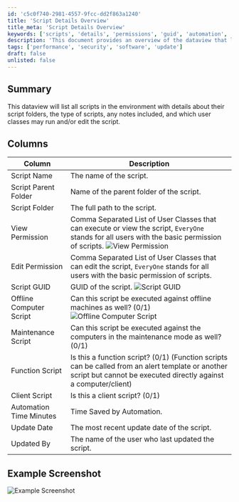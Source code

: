 ```yaml
---
id: 'c5c0f740-2981-4557-9fcc-dd2f863a1240'
title: 'Script Details Overview'
title_meta: 'Script Details Overview'
keywords: ['scripts', 'details', 'permissions', 'guid', 'automation', 'maintenance', 'function', 'client', 'update']
description: 'This document provides an overview of the dataview that lists all scripts in the environment, detailing their script folders, types, permissions, and other relevant attributes. It includes a summary of the columns available, such as script name, folder paths, permissions for viewing and editing, and additional script characteristics.'
tags: ['performance', 'security', 'software', 'update']
draft: false
unlisted: false
---
```

## Summary

This dataview will list all scripts in the environment with details about their script folders, the type of scripts, any notes included, and which user classes may run and/or edit the script.

## Columns

| Column                       | Description                                                                                                                                                                                                                  |
|------------------------------|------------------------------------------------------------------------------------------------------------------------------------------------------------------------------------------------------------------------------|
| Script Name                  | The name of the script.                                                                                                                                                                                                    |
| Script Parent Folder         | Name of the parent folder of the script.                                                                                                                                                                                  |
| Script Folder                | The full path to the script.                                                                                                                                                                                               |
| View Permission               | Comma Separated List of User Classes that can execute or view the script, `EveryOne` stands for all users with the basic permission of scripts. ![View Permission](../../../static/img/Script-List/image_1.png)                 |
| Edit Permission               | Comma Separated List of User Classes that can edit the script, `EveryOne` stands for all users with the basic permission of scripts.                                                                                      |
| Script GUID                  | GUID of the script. ![Script GUID](../../../static/img/Script-List/image_2.png)                                                                                                                                                |
| Offline Computer Script      | Can this script be executed against offline machines as well? (0/1) ![Offline Computer Script](../../../static/img/Script-List/image_3.png)                                                                                  |
| Maintenance Script           | Can this script be executed against the computers in the maintenance mode as well? (0/1)                                                                                                                                 |
| Function Script              | Is this a function script? (0/1) (Function scripts can be called from an alert template or another script but cannot be executed directly against a computer/client)                                                       |
| Client Script                | Is this a client script? (0/1)                                                                                                                                                                                             |
| Automation Time Minutes      | Time Saved by Automation.                                                                                                                                                                                                   |
| Update Date                  | The most recent update date of the script.                                                                                                                                                                                 |
| Updated By                   | The name of the user who last updated the script.                                                                                                                                                                         |

## Example Screenshot

![Example Screenshot](../../../static/img/Script-List/image_4.png)













